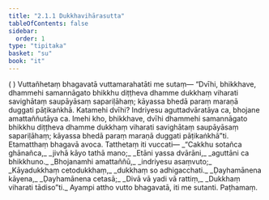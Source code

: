 ```yaml
---
title: "2.1.1 Dukkhavihārasutta"
tableOfContents: false
sidebar:
  order: 1
type: "tipitaka"
basket: "su"
book: "it"
---
```



<DynamicBreadcrumb />

<Division number="28" book="it">

<Paragraph number="172" book="it">
( ) Vuttañhetaṃ bhagavatā vuttamarahatāti me sutaṃ—
</Paragraph>

<Paragraph number="173" book="it">
“Dvīhi, bhikkhave, dhammehi samannāgato bhikkhu diṭṭheva dhamme dukkhaṃ viharati savighātaṃ saupāyāsaṃ sapariḷāhaṃ; kāyassa bhedā paraṃ maraṇā duggati pāṭikaṅkhā. Katamehi dvīhi? Indriyesu aguttadvāratāya ca, bhojane amattaññutāya ca. Imehi kho, bhikkhave, dvīhi dhammehi samannāgato bhikkhu diṭṭheva dhamme dukkhaṃ viharati savighātaṃ saupāyāsaṃ sapariḷāhaṃ; kāyassa bhedā paraṃ maraṇā duggati pāṭikaṅkhā”ti. Etamatthaṃ bhagavā avoca. Tatthetaṃ iti vuccati—
</Paragraph>

<Paragraph number="174" type="verses" book="it">
_“Cakkhu sotañca ghānañca,_  
_jivhā kāyo tathā mano;_  
_Etāni yassa dvārāni,_  
_aguttāni ca bhikkhuno._  

</Paragraph>

<Paragraph number="175" type="verses" book="it">
_Bhojanamhi amattaññū,_  
_indriyesu asaṃvuto;_  
_Kāyadukkhaṃ cetodukkhaṃ,_  
_dukkhaṃ so adhigacchati._  

</Paragraph>

<Paragraph number="176" type="verses" book="it">
_Ḍayhamānena kāyena,_  
_Ḍayhamānena cetasā;_  
_Divā vā yadi vā rattiṃ,_  
_Dukkhaṃ viharati tādiso”ti._  

</Paragraph>

<Paragraph number="177" book="it">
Ayampi attho vutto bhagavatā, iti me sutanti.

</Paragraph>
</Division>

<Paragraph number="178" type="center" book="it">
Paṭhamaṃ.
</Paragraph>